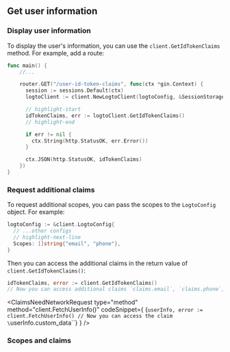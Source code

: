 

## Get user information

### Display user information

To display the user's information, you can use the `client.GetIdTokenClaims` method. For example, add a route:

```go title="main.go"
func main() {
    //...

    router.GET("/user-id-token-claims", func(ctx *gin.Context) {
      session := sessions.Default(ctx)
      logtoClient := client.NewLogtoClient(logtoConfig, &SessionStorage{session: session})

      // highlight-start
      idTokenClaims, err := logtoClient.GetIdTokenClaims()
      // highlight-end

      if err != nil {
        ctx.String(http.StatusOK, err.Error())
      }

      ctx.JSON(http.StatusOK, idTokenClaims)
    })
}
```

### Request additional claims

<FindUserInfoMissing method="client.GetIdTokenClaims()" />

<ScopesAndClaimsIntroduction />

To request additional scopes, you can pass the scopes to the `LogtoConfig` object. For example:

```go title="main.go"
logtoConfig := &client.LogtoConfig{
  // ...other configs
  // highlight-next-line
  Scopes: []string{"email", "phone"},
}
```

Then you can access the additional claims in the return value of `client.GetIdTokenClaims()`:

```go
idTokenClaims, error := client.GetIdTokenClaims()
// Now you can access additional claims `claims.email`, `claims.phone`, etc.
```

<ClaimsNeedNetworkRequest
  type="method"
  method="client.FetchUserInfo()"
  codeSnippet={
    <CodeBlock language="go">{`userInfo, error := client.FetchUserInfo()
// Now you can access the claim \`userInfo.custom_data\``}</CodeBlock>
  }
/>

### Scopes and claims

<ScopesAndClaims />

